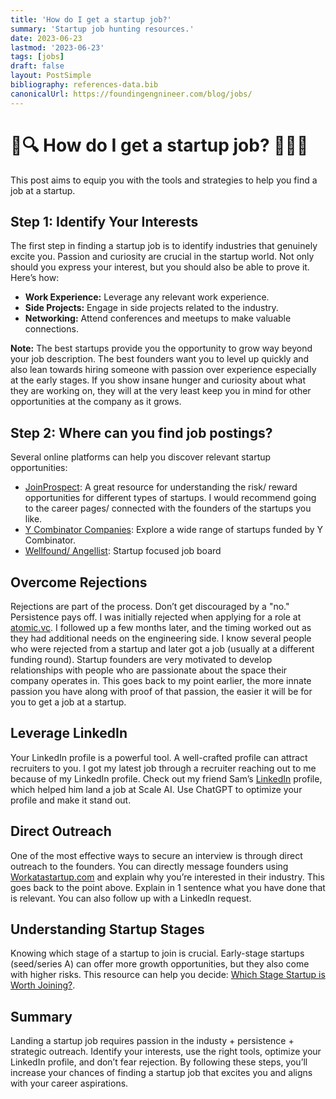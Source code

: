 ```yaml
---
title: 'How do I get a startup job?'
summary: 'Startup job hunting resources.'
date: 2023-06-23
lastmod: '2023-06-23'
tags: [jobs]
draft: false
layout: PostSimple
bibliography: references-data.bib
canonicalUrl: https://foundingengnineer.com/blog/jobs/
---
```


# 🚀🔍 How do I get a startup job? 👩‍💻✨

This post aims to equip you with the tools and strategies to help you find a job at a startup.

## Step 1: Identify Your Interests

The first step in finding a startup job is to identify industries that genuinely excite you. Passion and curiosity are crucial in the startup world. Not only should you express your interest, but you should also be able to prove it. Here’s how:

- **Work Experience:** Leverage any relevant work experience.
- **Side Projects:** Engage in side projects related to the industry.
- **Networking:** Attend conferences and meetups to make valuable connections.

**Note:** The best startups provide you the opportunity to grow way beyond your job description. The best founders want you to level up quickly and also lean towards hiring someone with passion over experience especially at the early stages. If you show insane hunger and curiosity about what they are working on, they will at the very least keep you in mind for other opportunities at the company as it grows.

## Step 2: Where can you find job postings?

Several online platforms can help you discover relevant startup opportunities:

- [JoinProspect](http://joinprospect.com): A great resource for understanding the risk/ reward opportunities for different types of startups. I would recommend going to the career pages/ connected with the founders of the startups you like.
- [Y Combinator Companies](https://www.ycombinator.com/companies): Explore a wide range of startups funded by Y Combinator.
- [Wellfound/ Angellist](https://wellfound.com/): Startup focused job board

## Overcome Rejections

Rejections are part of the process. Don’t get discouraged by a "no." Persistence pays off. I was initially rejected when applying for a role at [atomic.vc](http://atomic.vc). I followed up a few months later, and the timing worked out as they had additional needs on the engineering side. I know several people who were rejected from a startup and later got a job (usually at a different funding round). Startup founders are very motivated to develop relationships with people who are passionate about the space their company operates in. This goes back to my point earlier, the more innate passion you have along with proof of that passion, the easier it will be for you to get a job at a startup.

## Leverage LinkedIn

Your LinkedIn profile is a powerful tool. A well-crafted profile can attract recruiters to you. I got my latest job through a recruiter reaching out to me because of my LinkedIn profile. Check out my friend Sam’s [LinkedIn](https://www.linkedin.com/in/samuel-bartek-955a03136/) profile, which helped him land a job at Scale AI. Use ChatGPT to optimize your profile and make it stand out.

## Direct Outreach

One of the most effective ways to secure an interview is through direct outreach to the founders. You can directly message founders using [Workatastartup.com](http://workatastartup.com) and explain why you’re interested in their industry. This goes back to the point above. Explain in 1 sentence what you have done that is relevant. You can also follow up with a LinkedIn request.

## Understanding Startup Stages

Knowing which stage of a startup to join is crucial. Early-stage startups (seed/series A) can offer more growth opportunities, but they also come with higher risks. This resource can help you decide: [Which Stage Startup is Worth Joining?](https://www.joinprospect.com/blog/which-stage-startup?utm_source=tldrnewsletter).

## Summary

Landing a startup job requires passion in the industy + persistence + strategic outreach. Identify your interests, use the right tools, optimize your LinkedIn profile, and don’t fear rejection. By following these steps, you’ll increase your chances of finding a startup job that excites you and aligns with your career aspirations.
